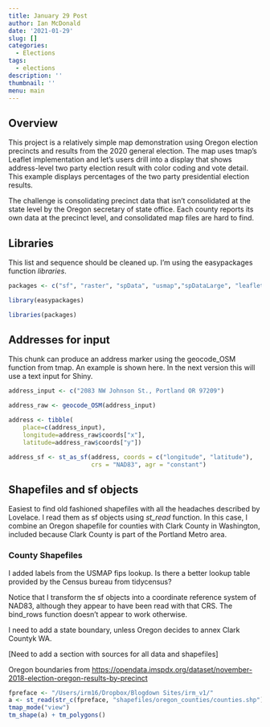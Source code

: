 ```yaml
---
title: January 29 Post
author: Ian McDonald
date: '2021-01-29'
slug: []
categories:
  - Elections
tags:
  - elections
description: ''
thumbnail: ''
menu: main
---
```


## Overview

This project is a relatively simple map demonstration using Oregon election precincts and results from the 2020 general election. The map uses tmap's Leaflet implementation and let's users drill into a display that shows address-level two party election result with color coding and vote detail. This example displays percentages of the two party presidential election results.

The challenge is consolidating precinct data that isn't consolidated at the state level by the Oregon secretary of state office. Each county reports its own data at the precinct level, and consolidated map files are hard to find.

## Libraries

This list and sequence should be cleaned up. I'm using the easypackages function *libraries*.

```r
packages <- c("sf", "raster", "spData", "usmap","spDataLarge", "leaflet", "rgdal", "RColorBrewer", "tmap", "tmaptools", "tidyverse", "kableExtra")

library(easypackages)

libraries(packages)
```

## Addresses for input

This chunk can produce an address marker using the geocode\_OSM function from tmap. An example is shown here. In the next version this will use a text input for Shiny.

```r
address_input <- c("2083 NW Johnson St., Portland OR 97209")

address_raw <- geocode_OSM(address_input)

address <- tibble(
    place=c(address_input),
    longitude=address_raw$coords["x"],
    latitude=address_raw$coords["y"])

address_sf <- st_as_sf(address, coords = c("longitude", "latitude"), 
                       crs = "NAD83", agr = "constant")

```

## Shapefiles and sf objects

Easiest to find old fashioned shapefiles with all the headaches described by Lovelace. I read them as sf objects using *st\_read* function. In this case, I combine an Oregon shapefile for counties with Clark County in Washington, included because Clark County is part of the Portland Metro area.

### County Shapefiles

I added labels from the USMAP fips lookup. Is there a better lookup table provided by the Census bureau from tidycensus?

Notice that I transform the sf objects into a coordinate reference system of NAD83, although they appear to have been read with that CRS. The bind\_rows function doesn't appear to work otherwise.

I need to add a state boundary, unless Oregon decides to annex Clark Countyk WA.

[Need to add a section with sources for all data and shapefiles]

Oregon boundaries from <https://opendata.imspdx.org/dataset/november-2018-election-oregon-results-by-precinct>

```r
fpreface <- "/Users/irm16/Dropbox/Blogdown Sites/irm_v1/"
a <- st_read(str_c(fpreface, "shapefiles/oregon_counties/counties.shp"))
tmap_mode("view")
tm_shape(a) + tm_polygons()
```



